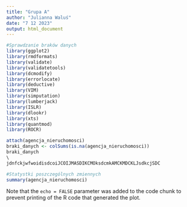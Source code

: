 ```yaml
---
title: "Grupa A"
author: "Julianna Waluś"
date: "7 12 2023"
output: html_document
---
```


```r
#Sprawdzanie braków danych
library(ggplot2)
library(rmdformats)
library(validate)
library(validatetools)
library(dcmodify)
library(errorlocate)
library(deductive)
library(VIM)
library(simputation)
library(lumberjack)
library(ISLR) 
library(dlookr)
library(xts)
library(quantmod)
library(ROCR)

attach(agencja_nieruchomosci)
braki_danych <- colSums(is.na(agencja_nieruchomosci))
braki_danych
\
jdnfckjwfwoidisdcoiJCOIJMASDIKCMOksdcmkAMCKMDCKLJsdkcjSDC

```



```r
#Statystki poszczególnych zmiennych
summary(agencja_nieruchomosci)

```



Note that the `echo = FALSE` parameter was added to the code chunk to prevent printing of the R code that generated the plot.

